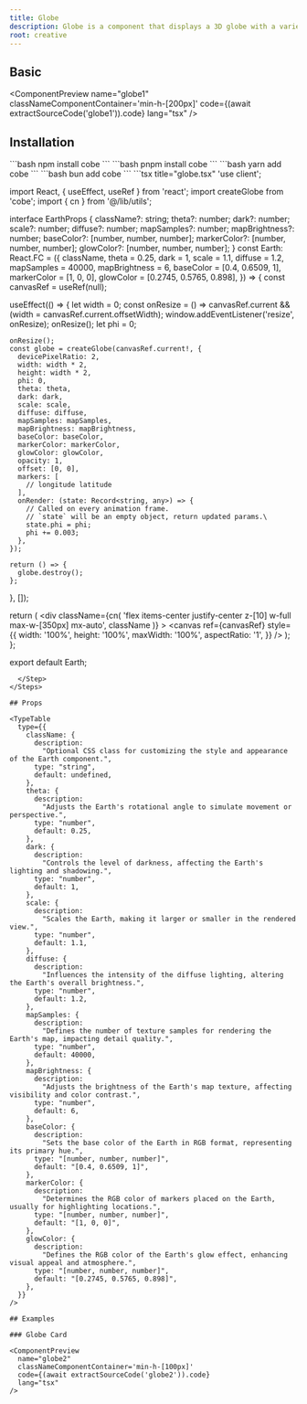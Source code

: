 ```yaml
---
title: Globe
description: Globe is a component that displays a 3D globe with a variety of features and customizations.
root: creative
---
```



## Basic

<ComponentPreview
  name="globe1"     
  classNameComponentContainer='min-h-[200px]'
  code={(await extractSourceCode('globe1')).code}
  lang="tsx"
/>

## Installation

<Steps>
  <Step>
    <Tabs items={["npm", "pnpm", "yarn", "bun"]}>
      <Tab>
        ```bash
        npm install cobe
        ```
      </Tab>
      <Tab>
      ```bash 
      pnpm install cobe 
      ```
      </Tab>
      <Tab>
      ```bash 
      yarn add cobe 
      ```
      </Tab>
      <Tab>
      ```bash 
      bun add cobe 
      ```
      </Tab>
    </Tabs>
  </Step>

  <Step>
```tsx title="globe.tsx"
'use client';

import React, { useEffect, useRef } from 'react';
import createGlobe from 'cobe';
import { cn } from '@/lib/utils';

interface EarthProps {
  className?: string;
  theta?: number;
  dark?: number;
  scale?: number;
  diffuse?: number;
  mapSamples?: number;
  mapBrightness?: number;
  baseColor?: [number, number, number];
  markerColor?: [number, number, number];
  glowColor?: [number, number, number];
}
const Earth: React.FC<EarthProps> = ({
  className,
  theta = 0.25,
  dark = 1,
  scale = 1.1,
  diffuse = 1.2,
  mapSamples = 40000,
  mapBrightness = 6,
  baseColor = [0.4, 0.6509, 1],
  markerColor = [1, 0, 0],
  glowColor = [0.2745, 0.5765, 0.898],
}) => {
  const canvasRef = useRef<HTMLCanvasElement>(null);

  useEffect(() => {
    let width = 0;
    const onResize = () =>
      canvasRef.current && (width = canvasRef.current.offsetWidth);
    window.addEventListener('resize', onResize);
    onResize();
    let phi = 0;

    onResize();
    const globe = createGlobe(canvasRef.current!, {
      devicePixelRatio: 2,
      width: width * 2,
      height: width * 2,
      phi: 0,
      theta: theta,
      dark: dark,
      scale: scale,
      diffuse: diffuse,
      mapSamples: mapSamples,
      mapBrightness: mapBrightness,
      baseColor: baseColor,
      markerColor: markerColor,
      glowColor: glowColor,
      opacity: 1,
      offset: [0, 0],
      markers: [
        // longitude latitude
      ],
      onRender: (state: Record<string, any>) => {
        // Called on every animation frame.
        // `state` will be an empty object, return updated params.\
        state.phi = phi;
        phi += 0.003;
      },
    });

    return () => {
      globe.destroy();
    };
  }, []);

  return (
    <div
      className={cn(
        'flex items-center justify-center z-[10] w-full max-w-[350px] mx-auto',
        className
      )}
    >
      <canvas
        ref={canvasRef}
        style={{
          width: '100%',
          height: '100%',
          maxWidth: '100%',
          aspectRatio: '1',
        }}
      />
    </div>
  );
};

export default Earth;
```
  </Step>
</Steps>

## Props

<TypeTable
  type={{
    className: {
      description:
        "Optional CSS class for customizing the style and appearance of the Earth component.",
      type: "string",
      default: undefined,
    },
    theta: {
      description:
        "Adjusts the Earth's rotational angle to simulate movement or perspective.",
      type: "number",
      default: 0.25,
    },
    dark: {
      description:
        "Controls the level of darkness, affecting the Earth's lighting and shadowing.",
      type: "number",
      default: 1,
    },
    scale: {
      description:
        "Scales the Earth, making it larger or smaller in the rendered view.",
      type: "number",
      default: 1.1,
    },
    diffuse: {
      description:
        "Influences the intensity of the diffuse lighting, altering the Earth's overall brightness.",
      type: "number",
      default: 1.2,
    },
    mapSamples: {
      description:
        "Defines the number of texture samples for rendering the Earth's map, impacting detail quality.",
      type: "number",
      default: 40000,
    },
    mapBrightness: {
      description:
        "Adjusts the brightness of the Earth's map texture, affecting visibility and color contrast.",
      type: "number",
      default: 6,
    },
    baseColor: {
      description:
        "Sets the base color of the Earth in RGB format, representing its primary hue.",
      type: "[number, number, number]",
      default: "[0.4, 0.6509, 1]",
    },
    markerColor: {
      description:
        "Determines the RGB color of markers placed on the Earth, usually for highlighting locations.",
      type: "[number, number, number]",
      default: "[1, 0, 0]",
    },
    glowColor: {
      description:
        "Defines the RGB color of the Earth's glow effect, enhancing visual appeal and atmosphere.",
      type: "[number, number, number]",
      default: "[0.2745, 0.5765, 0.898]",
    },
  }}
/>

## Examples

### Globe Card

<ComponentPreview
  name="globe2"     
  classNameComponentContainer='min-h-[100px]'
  code={(await extractSourceCode('globe2')).code}
  lang="tsx"
/>